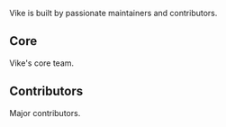 
Vike is built by passionate maintainers and contributors.

## Core

Vike's core team.

<Maintainers />

## Contributors

Major contributors.

<Contributors />
